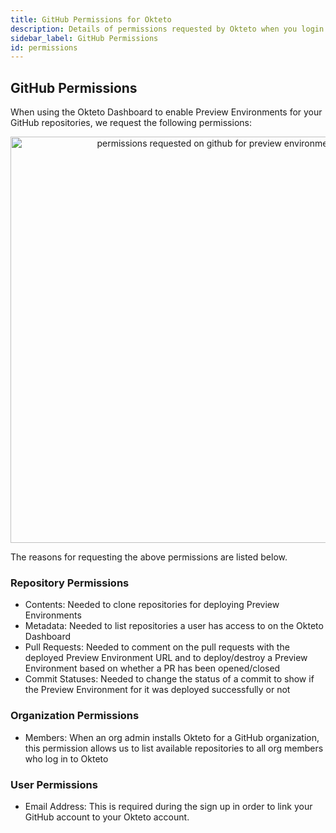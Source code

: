 ```yaml
---
title: GitHub Permissions for Okteto
description: Details of permissions requested by Okteto when you login using your GitHub account
sidebar_label: GitHub Permissions
id: permissions
---
```



## GitHub Permissions

When using the Okteto Dashboard to enable Preview Environments for your GitHub repositories, we request the following permissions:

<p align="center"><Image src="/docs/cloud/preview-environments/images/preview-env-dashboard-perms.png" alt="permissions requested on github for preview environments" width="650" /></p>

The reasons for requesting the above permissions are listed below.

### Repository Permissions

- Contents: Needed to clone repositories for deploying Preview Environments
- Metadata: Needed to list repositories a user has access to on the Okteto Dashboard
- Pull Requests: Needed to comment on the pull requests with the deployed Preview Environment URL and to deploy/destroy a Preview Environment based on whether a PR has been opened/closed
- Commit Statuses: Needed to change the status of a commit to show if the Preview Environment for it was deployed successfully or not

### Organization Permissions

- Members: When an org admin installs Okteto for a GitHub organization, this permission allows us to list available repositories to all org members who log in to Okteto

### User Permissions

- Email Address: This is required during the sign up in order to link your GitHub account to your Okteto account.
